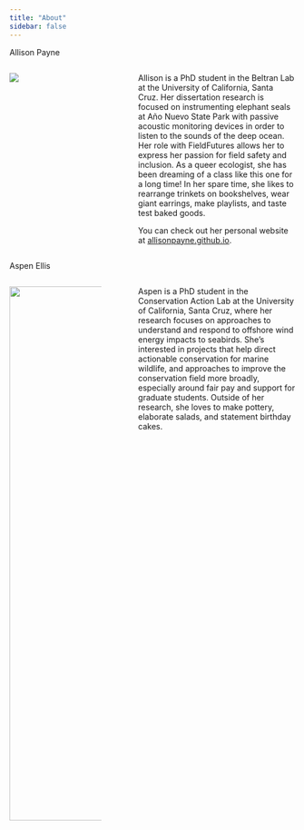 ```yaml
---
title: "About"
sidebar: false
---
```


[Allison Payne]{.custom-subtitle}

::: columns
::: {.column width="35%"}
![](/img/allisonheadshot.JPEG)
:::

::: {.column width="5%"}
:::

::: {.column width="60%"}
Allison is a PhD student in the Beltran Lab at the University of California, Santa Cruz. Her dissertation research is focused on instrumenting elephant seals at Año Nuevo State Park with passive acoustic monitoring devices in order to listen to the sounds of the deep ocean. Her role with FieldFutures allows her to express her passion for field safety and inclusion. As a queer ecologist, she has been dreaming of a class like this one for a long time! In her spare time, she likes to rearrange trinkets on bookshelves, wear giant earrings, make playlists, and taste test baked goods.

You can check out her personal website at [allisonpayne.github.io](https://allisonpayne.github.io/).
:::
:::

[Aspen Ellis]{.custom-subtitle}

::: columns
::: {.column width="35%"}
![](images/Ellis_UCSC_headshot_small.jpeg){width="941"}
:::

::: {.column width="5%"}
:::

::: {.column width="60%"}
Aspen is a PhD student in the Conservation Action Lab at the University of California, Santa Cruz, where her research focuses on approaches to understand and respond to offshore wind energy impacts to seabirds. She's interested in projects that help direct actionable conservation for marine wildlife, and approaches to improve the conservation field more broadly, especially around fair pay and support for graduate students. Outside of her research, she loves to make pottery, elaborate salads, and statement birthday cakes. 
:::
:::
